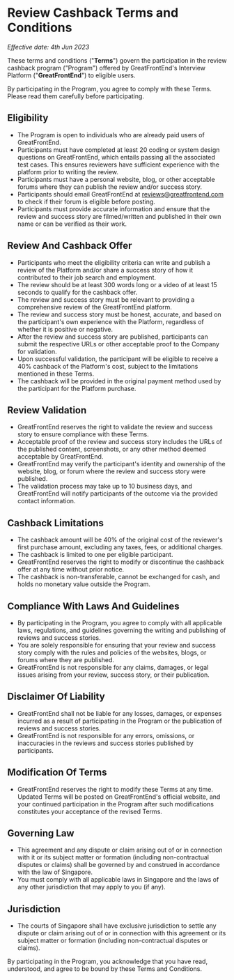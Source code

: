 # Review Cashback Terms and Conditions

_Effective date: 4th Jun 2023_

These terms and conditions ("**Terms**") govern the participation in the review cashback program ("Program") offered by GreatFrontEnd's Interview Platform ("**GreatFrontEnd**") to eligible users.

By participating in the Program, you agree to comply with these Terms. Please read them carefully before participating.

## Eligibility

- The Program is open to individuals who are already paid users of GreatFrontEnd.
- Participants must have completed at least 20 coding or system design questions on GreatFrontEnd, which entails passing all the associated test cases. This ensures reviewers have sufficient experience with the platform prior to writing the review.
- Participants must have a personal website, blog, or other acceptable forums where they can publish the review and/or success story.
- Participants should email GreatFrontEnd at reviews@greatfrontend.com to check if their forum is eligible before posting.
- Participants must provide accurate information and ensure that the review and success story are filmed/written and published in their own name or can be verified as their work.

## Review And Cashback Offer

- Participants who meet the eligibility criteria can write and publish a review of the Platform and/or share a success story of how it contributed to their job search and employment.
- The review should be at least 300 words long or a video of at least 15 seconds to qualify for the cashback offer.
- The review and success story must be relevant to providing a comprehensive review of the GreatFrontEnd platform.
- The review and success story must be honest, accurate, and based on the participant's own experience with the Platform, regardless of whether it is positive or negative.
- After the review and success story are published, participants can submit the respective URLs or other acceptable proof to the Company for validation.
- Upon successful validation, the participant will be eligible to receive a 40% cashback of the Platform's cost, subject to the limitations mentioned in these Terms.
- The cashback will be provided in the original payment method used by the participant for the Platform purchase.

## Review Validation

- GreatFrontEnd reserves the right to validate the review and success story to ensure compliance with these Terms.
- Acceptable proof of the review and success story includes the URLs of the published content, screenshots, or any other method deemed acceptable by GreatFrontEnd.
- GreatFrontEnd may verify the participant's identity and ownership of the website, blog, or forum where the review and success story were published.
- The validation process may take up to 10 business days, and GreatFrontEnd will notify participants of the outcome via the provided contact information.

## Cashback Limitations

- The cashback amount will be 40% of the original cost of the reviewer's first purchase amount, excluding any taxes, fees, or additional charges.
- The cashback is limited to one per eligible participant.
- GreatFrontEnd reserves the right to modify or discontinue the cashback offer at any time without prior notice.
- The cashback is non-transferable, cannot be exchanged for cash, and holds no monetary value outside the Program.

## Compliance With Laws And Guidelines

- By participating in the Program, you agree to comply with all applicable laws, regulations, and guidelines governing the writing and publishing of reviews and success stories.
- You are solely responsible for ensuring that your review and success story comply with the rules and policies of the websites, blogs, or forums where they are published.
- GreatFrontEnd is not responsible for any claims, damages, or legal issues arising from your review, success story, or their publication.

## Disclaimer Of Liability

- GreatFrontEnd shall not be liable for any losses, damages, or expenses incurred as a result of participating in the Program or the publication of reviews and success stories.
- GreatFrontEnd is not responsible for any errors, omissions, or inaccuracies in the reviews and success stories published by participants.

## Modification Of Terms

- GreatFrontEnd reserves the right to modify these Terms at any time. Updated Terms will be posted on GreatFrontEnd's official website, and your continued participation in the Program after such modifications constitutes your acceptance of the revised Terms.

## Governing Law

- This agreement and any dispute or claim arising out of or in connection with it or its subject matter or formation (including non-contractual disputes or claims) shall be governed by and construed in accordance with the law of Singapore.
- You must comply with all applicable laws in Singapore and the laws of any other jurisdiction that may apply to you (if any).

## Jurisdiction

- The courts of Singapore shall have exclusive jurisdiction to settle any dispute or claim arising out of or in connection with this agreement or its subject matter or formation (including non-contractual disputes or claims).

By participating in the Program, you acknowledge that you have read, understood, and agree to be bound by these Terms and Conditions.
